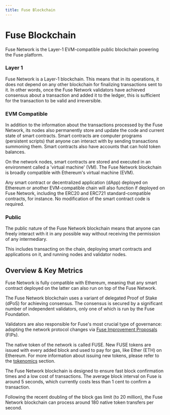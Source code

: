 ```yaml
---
title: Fuse Blockchain
---
```

# Fuse Blockchain

Fuse Network is the Layer-1 EVM-compatible public blockchain powering the Fuse platform.&#x20;

### Layer 1&#x20;

Fuse Network is a Layer-1 blockchain. This means that in its operations, it does not depend on any other blockchain for finalizing transactions sent to it. In other words, once the Fuse Network validators have achieved consensus about a transaction and added it to the ledger, this is sufficient for the transaction to be valid and irreversible.

### EVM Compatible

In addition to the information about the transactions processed by the Fuse Network, its nodes also permanently store and update the code and current state of smart contracts. Smart contracts are computer programs (persistent scripts) that anyone can interact with by sending transactions summoning them. Smart contracts also have accounts that can hold token balances. &#x20;

On the network nodes, smart contracts are stored and executed in an environment called a 'virtual machine' (VM). The Fuse Network blockchain is broadly compatible with Ethereum's virtual machine (EVM).&#x20;

Any smart contract or decentralized application (dApp) deployed on Ethereum or another EVM-compatible chain will also function if deployed on Fuse Network, including the ERC20 and ERC721 standard-compatible contracts, for instance. No modification of the smart contract code is required.&#x20;

### Public

The public nature of the Fuse Network blockchain means that anyone can freely interact with it in any possible way without receiving the permission of any intermediary.&#x20;

This includes transacting on the chain, deploying smart contracts and applications on it, and running nodes and validator nodes.

## Overview & Key Metrics

Fuse Network is fully compatible with Ethereum, meaning that any smart contract deployed on the latter can also run on top of the Fuse Network.

The Fuse Network blockchain uses a variant of delegated Proof of Stake (dPoS) for achieving consensus. The consensus is secured by a significant number of independent validators, only one of which is run by the Fuse Foundation.

Validators are also responsible for Fuse's most crucial type of governance: adopting the network protocol changes via [Fuse Improvement Proposals](fuse-governance-and-development/fips.mdx) (FIPs).&#x20;

The native token of the network is called FUSE. New FUSE tokens are issued with every added block and used to pay for gas, like Ether (ETH) on Ethereum. For more information about issuing new tokens, please refer to the [tokenomics](fuse-token.mdx#fuse-tokenomics) section.

The Fuse Network blockchain is designed to ensure fast block confirmation times and a low cost of transactions. The average block interval on Fuse is around 5 seconds, which currently costs less than 1 cent to confirm a transaction.

Following the recent doubling of the block gas limit (to 20 million), the Fuse Network blockchain can process around 180 native token transfers per second.
